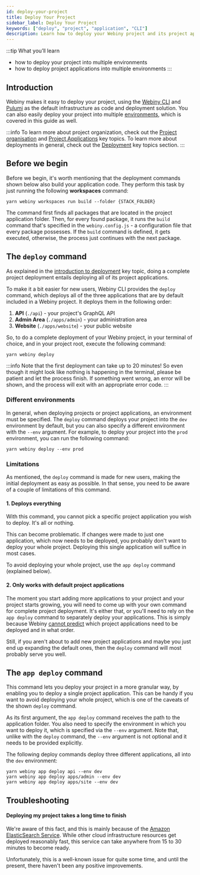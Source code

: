```yaml
---
id: deploy-your-project
title: Deploy Your Project
sidebar_label: Deploy Your Project
keywords: ["deploy", "project", "application", "CLI"]
description: Learn how to deploy your Webiny project and its project applications, using the Webiny CLI.
---
```


:::tip What you’ll learn

- how to deploy your project into multiple environments
- how to deploy project applications into multiple environments
:::

## Introduction

Webiny makes it easy to deploy your project, using the [Webiny CLI](/docs/key-topics/webiny-cli) and [Pulumi](/docs/key-topics/deployment/iac-with-pulumi) as the default infrastructure as code and deployment solution. You can also easily deploy your project into multiple [environments](/docs/key-topics/deployment/environments), which is covered in this guide as well.

:::info
To learn more about project organization, check out the [Project organisation](/docs/key-topics/project-organization) and [Project Applications](/docs/key-topics/project-applications) key topics. To learn more about deployments in general, check out the [Deployment](/docs/key-topics/deployment/introduction) key topics section.
:::

## Before we begin

Before we begin, it's worth mentioning that the deployment commands shown below also build your application code. They perform this task by just running the following **workspaces** command:

```
yarn webiny workspaces run build --folder {STACK_FOLDER}
```

The command first finds all packages that are located in the project application folder. Then, for every found package, it runs the `build` command that's specified in the `webiny.config.js` - a configuration file that every package possesses. If the `build` command is defined, it gets executed, otherwise, the process just continues with the next package.

## The `deploy` command

As explained in the [introduction to deployment](/docs/key-topics/deployment/introduction) key topic, doing a complete project deployment entails deploying all of its project applications.

To make it a bit easier for new users, Webiny CLI provides the `deploy` command, which deploys all of the three applications that are by default included in a Webiny project. It deploys them in the following order:

<!-- vale off -->
1. **API** (`./api`) - your project's GraphQL API
2. **Admin Area** (`./apps/admin`) - your administration area
3. **Website** (`./apps/website`) - your public website
<!-- vale on -->

So, to do a complete deployment of your Webiny project, in your terminal of choice, and in your project root, execute the following command:

```
yarn webiny deploy
```

:::info
Note that the first deployment can take up to 20 minutes! So even though it might look like nothing is happening in the terminal, please be patient and let the process finish. If something went wrong, an error will be shown, and the process will exit with an appropriate error code.
:::

### Different environments
In general, when deploying projects or project applications, an environment must be specified. The `deploy` command deploys your project into the `dev` environment by default, but you can also specify a different environment with the `--env` argument. For example, to deploy your project into the `prod` environment, you can run the following command:

```
yarn webiny deploy --env prod
```

### Limitations

As mentioned, the `deploy` command is made for new users, making the initial deployment as easy as possible. In that sense, you need to be aware of a couple of limitations of this command.

#### 1. Deploys everything
With this command, you cannot pick a specific project application you wish to deploy. It's all or nothing.

This can become problematic. If changes were made to just one application, which now needs to be deployed, you probably don't want to deploy your whole project. Deploying this single application will suffice in most cases.

To avoid deploying your whole project, use the `app deploy` command (explained below).

#### 2. Only works with default project applications
The moment you start adding more applications to your project and your project starts growing, you will need to come up with your own command for complete project deployment. It's either that, or you'll need to rely on the `app deploy` command to separately deploy your applications. This is simply because Webiny [cannot predict](/docs/key-topics/deployment/introduction#dependent-project-applications) which project applications need to be deployed and in what order.

Still, if you aren't about to add new project applications and maybe you just end up expanding the default ones, then the `deploy` command will most probably serve you well.

## The `app deploy` command

This command lets you deploy your project in a more granular way, by enabling you to deploy a single project application. This can be handy if you want to avoid deploying your whole project, which is one of the caveats of the shown `deploy` command.

As its first argument, the `app deploy` command receives the path to the application folder. You also need to specify the environment in which you want to deploy it, which is specified via the `--env` argument. Note that, unlike with the `deploy` command, the `--env` argument is not optional and it needs to be provided explicitly.

The following deploy commands deploy three different applications, all into the `dev` environment:

```
yarn webiny app deploy api --env dev
yarn webiny app deploy apps/admin --env dev
yarn webiny app deploy apps/site --env dev
```

## Troubleshooting

#### Deploying my project takes a long time to finish

We're aware of this fact, and this is mainly because of the [Amazon ElasticSearch Service](https://aws.amazon.com/elasticsearch-service/). While other cloud infrastructure resources get deployed reasonably fast, this service can take anywhere from 15 to 30 minutes to become ready.

Unfortunately, this is a well-known issue for quite some time, and until the present, there haven't been any positive improvements.
